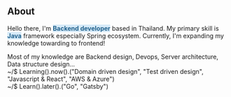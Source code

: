 ## About

Hello there, I'm <span style="background-color: #D6EAF8"><b style="color:#21618C">Backend developer</b></span> based in Thailand. My primary skill is <span style="background-color: #D6EAF8"><b style="color:#21618C">Java</b></span> framework especially Spring ecosystem. Currently, I'm expanding my knowledge towarding to frontend!

Most of my knowledge are Backend design, Devops, Server architecture, Data structure design...
<br/>~/$ Learning().now().("Domain driven design", "Test driven design", "Javascript & React", "AWS & Azure")
<br/>~/$ Learn().later().("Go", "Gatsby")
